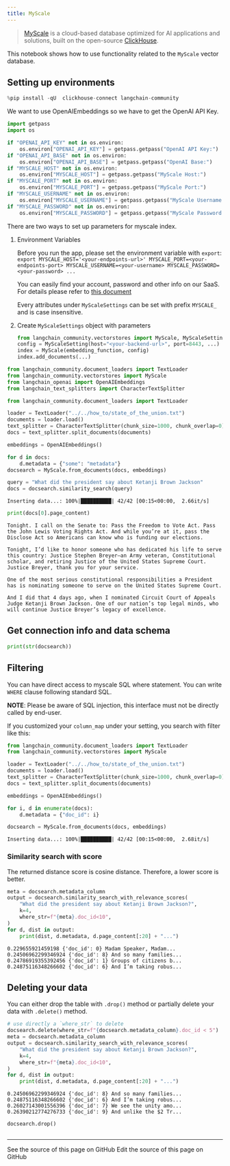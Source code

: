 ```yaml
---
title: MyScale
---
```


>[MyScale](https://docs.myscale.com/en/overview/) is a cloud-based database optimized for AI applications and solutions, built on the open-source [ClickHouse](https://github.com/ClickHouse/ClickHouse).

This notebook shows how to use functionality related to the `MyScale` vector database.

## Setting up environments

```python
%pip install -qU  clickhouse-connect langchain-community
```

We want to use OpenAIEmbeddings so we have to get the OpenAI API Key.

```python
import getpass
import os

if "OPENAI_API_KEY" not in os.environ:
    os.environ["OPENAI_API_KEY"] = getpass.getpass("OpenAI API Key:")
if "OPENAI_API_BASE" not in os.environ:
    os.environ["OPENAI_API_BASE"] = getpass.getpass("OpenAI Base:")
if "MYSCALE_HOST" not in os.environ:
    os.environ["MYSCALE_HOST"] = getpass.getpass("MyScale Host:")
if "MYSCALE_PORT" not in os.environ:
    os.environ["MYSCALE_PORT"] = getpass.getpass("MyScale Port:")
if "MYSCALE_USERNAME" not in os.environ:
    os.environ["MYSCALE_USERNAME"] = getpass.getpass("MyScale Username:")
if "MYSCALE_PASSWORD" not in os.environ:
    os.environ["MYSCALE_PASSWORD"] = getpass.getpass("MyScale Password:")
```

There are two ways to set up parameters for myscale index.

1. Environment Variables

    Before you run the app, please set the environment variable with `export`:
        `export MYSCALE_HOST='<your-endpoints-url>' MYSCALE_PORT=<your-endpoints-port> MYSCALE_USERNAME=<your-username> MYSCALE_PASSWORD=<your-password> ...`

    You can easily find your account, password and other info on our SaaS. For details please refer to [this document](https://docs.myscale.com/en/cluster-management/)

    Every attributes under `MyScaleSettings` can be set with prefix `MYSCALE_` and is case insensitive.

2. Create `MyScaleSettings` object with parameters

    ```python
    from langchain_community.vectorstores import MyScale, MyScaleSettings
    config = MyScaleSetting(host="<your-backend-url>", port=8443, ...)
    index = MyScale(embedding_function, config)
    index.add_documents(...)
    ```

```python
from langchain_community.document_loaders import TextLoader
from langchain_community.vectorstores import MyScale
from langchain_openai import OpenAIEmbeddings
from langchain_text_splitters import CharacterTextSplitter
```

```python
from langchain_community.document_loaders import TextLoader

loader = TextLoader("../../how_to/state_of_the_union.txt")
documents = loader.load()
text_splitter = CharacterTextSplitter(chunk_size=1000, chunk_overlap=0)
docs = text_splitter.split_documents(documents)

embeddings = OpenAIEmbeddings()
```

```python
for d in docs:
    d.metadata = {"some": "metadata"}
docsearch = MyScale.from_documents(docs, embeddings)

query = "What did the president say about Ketanji Brown Jackson"
docs = docsearch.similarity_search(query)
```

```output
Inserting data...: 100%|██████████| 42/42 [00:15<00:00,  2.66it/s]
```

```python
print(docs[0].page_content)
```

```output
Tonight. I call on the Senate to: Pass the Freedom to Vote Act. Pass the John Lewis Voting Rights Act. And while you’re at it, pass the Disclose Act so Americans can know who is funding our elections.

Tonight, I’d like to honor someone who has dedicated his life to serve this country: Justice Stephen Breyer—an Army veteran, Constitutional scholar, and retiring Justice of the United States Supreme Court. Justice Breyer, thank you for your service.

One of the most serious constitutional responsibilities a President has is nominating someone to serve on the United States Supreme Court.

And I did that 4 days ago, when I nominated Circuit Court of Appeals Judge Ketanji Brown Jackson. One of our nation’s top legal minds, who will continue Justice Breyer’s legacy of excellence.
```

## Get connection info and data schema

```python
print(str(docsearch))
```

## Filtering

You can have direct access to myscale SQL where statement. You can write `WHERE` clause following standard SQL.

**NOTE**: Please be aware of SQL injection, this interface must not be directly called by end-user.

If you customized your `column_map` under your setting, you search with filter like this:

```python
from langchain_community.document_loaders import TextLoader
from langchain_community.vectorstores import MyScale

loader = TextLoader("../../how_to/state_of_the_union.txt")
documents = loader.load()
text_splitter = CharacterTextSplitter(chunk_size=1000, chunk_overlap=0)
docs = text_splitter.split_documents(documents)

embeddings = OpenAIEmbeddings()

for i, d in enumerate(docs):
    d.metadata = {"doc_id": i}

docsearch = MyScale.from_documents(docs, embeddings)
```

```output
Inserting data...: 100%|██████████| 42/42 [00:15<00:00,  2.68it/s]
```

### Similarity search with score

The returned distance score is cosine distance. Therefore, a lower score is better.

```python
meta = docsearch.metadata_column
output = docsearch.similarity_search_with_relevance_scores(
    "What did the president say about Ketanji Brown Jackson?",
    k=4,
    where_str=f"{meta}.doc_id<10",
)
for d, dist in output:
    print(dist, d.metadata, d.page_content[:20] + "...")
```

```output
0.229655921459198 {'doc_id': 0} Madam Speaker, Madam...
0.24506962299346924 {'doc_id': 8} And so many families...
0.24786919355392456 {'doc_id': 1} Groups of citizens b...
0.24875116348266602 {'doc_id': 6} And I’m taking robus...
```

## Deleting your data

You can either drop the table with `.drop()` method or partially delete your data with `.delete()` method.

```python
# use directly a `where_str` to delete
docsearch.delete(where_str=f"{docsearch.metadata_column}.doc_id < 5")
meta = docsearch.metadata_column
output = docsearch.similarity_search_with_relevance_scores(
    "What did the president say about Ketanji Brown Jackson?",
    k=4,
    where_str=f"{meta}.doc_id<10",
)
for d, dist in output:
    print(dist, d.metadata, d.page_content[:20] + "...")
```

```output
0.24506962299346924 {'doc_id': 8} And so many families...
0.24875116348266602 {'doc_id': 6} And I’m taking robus...
0.26027143001556396 {'doc_id': 7} We see the unity amo...
0.26390212774276733 {'doc_id': 9} And unlike the $2 Tr...
```

```python
docsearch.drop()
```

```python

```

---

<CardGroup cols={2}>
  <Card title="View Source" icon="eye" href="https://github.com/langchain-ai/docs/blob/main/src/oss/python/integrations/vectorstores/myscale.mdx">
    See the source of this page on GitHub
  </Card>
  <Card title="Edit Source" icon="pen-to-square" href="https://github.com/langchain-ai/docs/edit/main/src/oss/python/integrations/vectorstores/myscale.mdx">
    Edit the source of this page on GitHub
  </Card>
</CardGroup>
